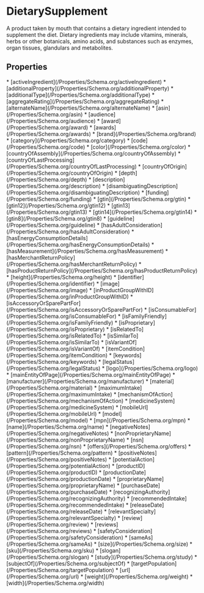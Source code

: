   
# DietarySupplement

A product taken by mouth that contains a dietary ingredient intended to supplement the diet. Dietary ingredients may include vitamins, minerals, herbs or other botanicals, amino acids, and substances such as enzymes, organ tissues, glandulars and metabolites.

## Properties

<Grid>
* [activeIngredient](/Properties/Schema.org/activeIngredient)
* [additionalProperty](/Properties/Schema.org/additionalProperty)
* [additionalType](/Properties/Schema.org/additionalType)
* [aggregateRating](/Properties/Schema.org/aggregateRating)
* [alternateName](/Properties/Schema.org/alternateName)
* [asin](/Properties/Schema.org/asin)
* [audience](/Properties/Schema.org/audience)
* [award](/Properties/Schema.org/award)
* [awards](/Properties/Schema.org/awards)
* [brand](/Properties/Schema.org/brand)
* [category](/Properties/Schema.org/category)
* [code](/Properties/Schema.org/code)
* [color](/Properties/Schema.org/color)
* [countryOfAssembly](/Properties/Schema.org/countryOfAssembly)
* [countryOfLastProcessing](/Properties/Schema.org/countryOfLastProcessing)
* [countryOfOrigin](/Properties/Schema.org/countryOfOrigin)
* [depth](/Properties/Schema.org/depth)
* [description](/Properties/Schema.org/description)
* [disambiguatingDescription](/Properties/Schema.org/disambiguatingDescription)
* [funding](/Properties/Schema.org/funding)
* [gtin](/Properties/Schema.org/gtin)
* [gtin12](/Properties/Schema.org/gtin12)
* [gtin13](/Properties/Schema.org/gtin13)
* [gtin14](/Properties/Schema.org/gtin14)
* [gtin8](/Properties/Schema.org/gtin8)
* [guideline](/Properties/Schema.org/guideline)
* [hasAdultConsideration](/Properties/Schema.org/hasAdultConsideration)
* [hasEnergyConsumptionDetails](/Properties/Schema.org/hasEnergyConsumptionDetails)
* [hasMeasurement](/Properties/Schema.org/hasMeasurement)
* [hasMerchantReturnPolicy](/Properties/Schema.org/hasMerchantReturnPolicy)
* [hasProductReturnPolicy](/Properties/Schema.org/hasProductReturnPolicy)
* [height](/Properties/Schema.org/height)
* [identifier](/Properties/Schema.org/identifier)
* [image](/Properties/Schema.org/image)
* [inProductGroupWithID](/Properties/Schema.org/inProductGroupWithID)
* [isAccessoryOrSparePartFor](/Properties/Schema.org/isAccessoryOrSparePartFor)
* [isConsumableFor](/Properties/Schema.org/isConsumableFor)
* [isFamilyFriendly](/Properties/Schema.org/isFamilyFriendly)
* [isProprietary](/Properties/Schema.org/isProprietary)
* [isRelatedTo](/Properties/Schema.org/isRelatedTo)
* [isSimilarTo](/Properties/Schema.org/isSimilarTo)
* [isVariantOf](/Properties/Schema.org/isVariantOf)
* [itemCondition](/Properties/Schema.org/itemCondition)
* [keywords](/Properties/Schema.org/keywords)
* [legalStatus](/Properties/Schema.org/legalStatus)
* [logo](/Properties/Schema.org/logo)
* [mainEntityOfPage](/Properties/Schema.org/mainEntityOfPage)
* [manufacturer](/Properties/Schema.org/manufacturer)
* [material](/Properties/Schema.org/material)
* [maximumIntake](/Properties/Schema.org/maximumIntake)
* [mechanismOfAction](/Properties/Schema.org/mechanismOfAction)
* [medicineSystem](/Properties/Schema.org/medicineSystem)
* [mobileUrl](/Properties/Schema.org/mobileUrl)
* [model](/Properties/Schema.org/model)
* [mpn](/Properties/Schema.org/mpn)
* [name](/Properties/Schema.org/name)
* [negativeNotes](/Properties/Schema.org/negativeNotes)
* [nonProprietaryName](/Properties/Schema.org/nonProprietaryName)
* [nsn](/Properties/Schema.org/nsn)
* [offers](/Properties/Schema.org/offers)
* [pattern](/Properties/Schema.org/pattern)
* [positiveNotes](/Properties/Schema.org/positiveNotes)
* [potentialAction](/Properties/Schema.org/potentialAction)
* [productID](/Properties/Schema.org/productID)
* [productionDate](/Properties/Schema.org/productionDate)
* [proprietaryName](/Properties/Schema.org/proprietaryName)
* [purchaseDate](/Properties/Schema.org/purchaseDate)
* [recognizingAuthority](/Properties/Schema.org/recognizingAuthority)
* [recommendedIntake](/Properties/Schema.org/recommendedIntake)
* [releaseDate](/Properties/Schema.org/releaseDate)
* [relevantSpecialty](/Properties/Schema.org/relevantSpecialty)
* [review](/Properties/Schema.org/review)
* [reviews](/Properties/Schema.org/reviews)
* [safetyConsideration](/Properties/Schema.org/safetyConsideration)
* [sameAs](/Properties/Schema.org/sameAs)
* [size](/Properties/Schema.org/size)
* [sku](/Properties/Schema.org/sku)
* [slogan](/Properties/Schema.org/slogan)
* [study](/Properties/Schema.org/study)
* [subjectOf](/Properties/Schema.org/subjectOf)
* [targetPopulation](/Properties/Schema.org/targetPopulation)
* [url](/Properties/Schema.org/url)
* [weight](/Properties/Schema.org/weight)
* [width](/Properties/Schema.org/width)
</Grid>

